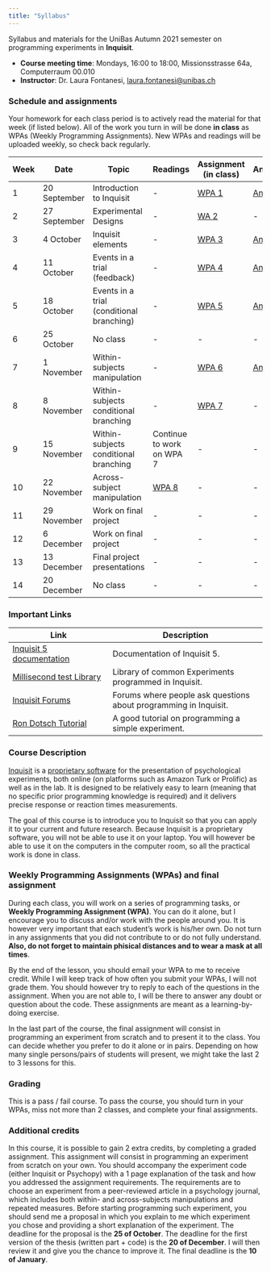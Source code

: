 ```yaml
---
title: "Syllabus"
---
```


Syllabus and materials for the UniBas Autumn 2021 semester on programming experiments in **Inquisit**.

- **Course meeting time**: Mondays, 16:00 to 18:00, Missionsstrasse 64a, Computerraum 00.010
- **Instructor**: Dr. Laura Fontanesi, [laura.fontanesi@unibas.ch](mailto:laura.fontanesi@unibas.ch)

### Schedule and assignments
Your homework for each class period is to actively read the material for that week (if listed below). All of the work you turn in will be done **in class** as WPAs (Weekly Programming Assignments). New WPAs and readings will be uploaded weekly, so check back regularly.

| Week | Date | Topic | Readings | Assignment (in class) | Answers |
| ---- | ---- | ----- | -------- | --------------------- | ------- |
| 1  | 20 September | Introduction to Inquisit | - | [WPA 1](https://laurafontanesi.github.io/programming_experiments_seminar/wpa1.html) | [Answers](https://laurafontanesi.github.io/programming_experiments_seminar/answers/answers_wpa1.txt) |
| 2  | 27 September | Experimental Designs | - | [WA 2](https://laurafontanesi.github.io/programming_experiments_seminar/wpa2.html) | - |
| 3  | 4 October | Inquisit elements | - | [WPA 3](https://laurafontanesi.github.io/programming_experiments_seminar/wpa3.html) | [Answers](https://laurafontanesi.github.io/programming_experiments_seminar/answers/answers_wpa3.iqx) |
| 4  | 11 October | Events in a trial (feedback) | - | [WPA 4](https://laurafontanesi.github.io/programming_experiments_seminar/wpa4.html) | [Answers](https://laurafontanesi.github.io/programming_experiments_seminar/answers/answers_wpa4.iqx) |
| 5  | 18 October | Events in a trial (conditional branching) | - | [WPA 5](https://laurafontanesi.github.io/programming_experiments_seminar/wpa5.html) | [Answers](https://laurafontanesi.github.io/programming_experiments_seminar/answers/answers_wpa5.iqx) |
| 6  | 25 October | No class | - | - | - |
| 7  | 1 November | Within-subjects manipulation | - | [WPA 6](https://laurafontanesi.github.io/programming_experiments_seminar/wpa6.html) | [Answers](https://laurafontanesi.github.io/programming_experiments_seminar/answers/answers_wpa6.iqx)  |
| 8  | 8 November | Within-subjects conditional branching | - | [WPA 7](https://laurafontanesi.github.io/programming_experiments_seminar/wpa7.html) | - |
| 9  | 15 November |  Within-subjects conditional branching | Continue to work on WPA 7 | - | - |
| 10  | 22 November | Across-subject manipulation | [WPA 8](https://laurafontanesi.github.io/programming_experiments_seminar/wpa8.html) | - | - |
| 11  | 29 November | Work on final project | - | - | - |
| 12  | 6 December | Work on final project | - | - | - |
| 13  | 13 December | Final project presentations | - | - | - |
| 14  | 20 December | No class | - | - | - |

### Important Links
Link | Description 
------------- | --------------------
[Inquisit 5 documentation](https://www.millisecond.com/support/docs/v5/html/viewer.htm#main.htm) | Documentation of Inquisit 5.
[Millisecond test Library](https://www.millisecond.com/download/library/) | Library of common Experiments programmed in Inquisit.
[Inquisit Forums](https://www.millisecond.com/forums/Forum101.aspx) | Forums where people ask questions about programming in Inquisit.
[Ron Dotsch Tutorial](http://www.rondotsch.nl/inquisit-tutorial/) | A good tutorial on programming a simple experiment.


### Course Description
[Inquisit](https://www.millisecond.com/) is a [proprietary software](https://en.wikipedia.org/wiki/Proprietary_software) for the presentation of psychological experiments, both online (on platforms such as Amazon Turk or Prolific) as well as in the lab. It is designed to be relatively easy to learn (meaning that no specific prior programming knowledge is required) and it delivers precise response or reaction times measurements.

The goal of this course is to introduce you to Inquisit so that you can apply it to your current and future research. Because Inquisit is a proprietary software, you will not be able to use it on your laptop. You will however be able to use it on the computers in the computer room, so all the practical work is done in class.

### Weekly Programming Assignments (WPAs) and final assignment
During each class, you will work on a series of programming tasks, or **Weekly Programming Assignment (WPA)**. You can do it alone, but I encourage you to discuss and/or work with the people around you. It is however very important that each student's work is his/her own. Do not turn in any assignments that you did not contribute to or do not fully understand. **Also, do not forget to maintain phisical distances and to wear a mask at all times**.

By the end of the lesson, you should email your WPA to me to receive credit. While I will keep track of how often you submit your WPAs, I will not grade them. You should however try to reply to each of the questions in the assignment. When you are not able to, I will be there to answer any doubt or question about the code. These assignments are meant as a learning-by-doing exercise.

In the last part of the course, the final assignment will consist in programming an experiment from scratch and to present it to the class. You can decide whether you prefer to do it alone or in pairs. Depending on how many single persons/pairs of students will present, we might take the last 2 to 3 lessons for this.

### Grading
This is a pass / fail course. To pass the course, you should turn in your WPAs, miss not more than 2 classes, and complete your final assignments.

### Additional credits
In this course, it is possible to gain 2 extra credits, by completing a graded assignment. This assignment will consist in programming an experiment from scratch on your own. You should accompany the experiment code (either Inquisit or Psychopy) with a 1 page explanation of the task and how you addressed the assignment requirements. The requirements are to choose an experiment from a peer-reviewed article in a psychology journal, which includes both within- and across-subjects manipulations and repeated measures. Before starting programming such experiment, you should send me a proposal in which you explain to me which experiment you chose and providing a short explanation of the experiment. The deadline for the proposal is the **25 of October**. The deadline for the first version of the thesis (written part + code) is the **20 of December**. I will then review it and give you the chance to improve it. The final deadline is the **10 of January**.